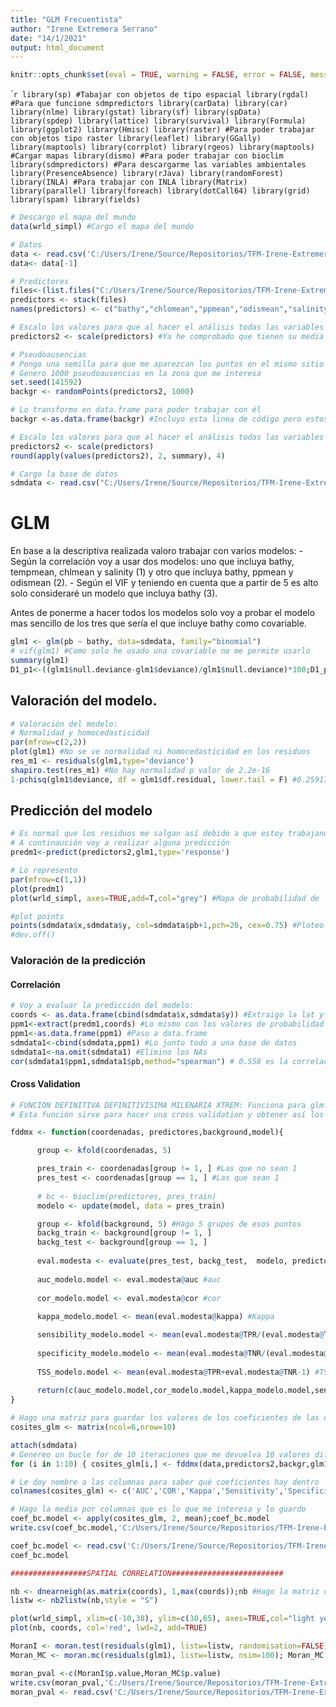---
title: "GLM Frecuentista"
author: "Irene Extremera Serrano"
date: "14/1/2021"
output: html_document
---
```{r setup, include=FALSE}
knitr::opts_chunk$set(eval = TRUE, warning = FALSE, error = FALSE, message = FALSE, comment = " ")
```

````{r, warning=FALSE, message=FALSE, include=FALSE }
library(sp) #Tabajar con objetos de tipo espacial
library(rgdal) #Para que funcione sdmpredictors
library(carData)
library(car)
library(nlme)
library(gstat)
library(sf)
library(spData)
library(spdep)
library(lattice)
library(survival)
library(Formula)
library(ggplot2)
library(Hmisc)
library(raster) #Para poder trabajar con objetos tipo raster
library(leaflet)
library(GGally)
library(maptools)
library(corrplot)
library(rgeos)
library(maptools) #Cargar mapas
library(dismo) #Para poder trabajar con bioclim
library(sdmpredictors) #Para descargarme las variables ambientales
library(PresenceAbsence)
library(rJava)
library(randomForest)
library(INLA) #Para trabajar con INLA
library(Matrix)
library(parallel)
library(foreach)
library(dotCall64)
library(grid)
library(spam)
library(fields)
```

```{r}
# Descargo el mapa del mundo
data(wrld_simpl) #Cargo el mapa del mundo

# Datos
data <- read.csv('C:/Users/Irene/Source/Repositorios/TFM-Irene-Extremera/Datos/Anchoas_Aqua.csv',TRUE,",")
data<- data[-1]

# Predictores
files<-(list.files("C:/Users/Irene/Source/Repositorios/TFM-Irene-Extremera/Predictores", full.names=T, pattern=".tif"))
predictors <- stack(files)
names(predictors) <- c("bathy","chlomean","ppmean","odismean","salinity","tempmean")

# Escalo los valores para que al hacer el análisis todas las variables tengan la misma escala 
predictors2 <- scale(predictors) #Ya he comprobado que tienen su media en cero en otro script

# Pseudoausencias
# Pongo una semilla para que me aparezcan los puntos en el mismo sitio
# Genero 1000 pseudoausencias en la zona que me interesa
set.seed(141592) 
backgr <- randomPoints(predictors2, 1000) 

# Lo transformo en data.frame para poder trabajar con él
backgr <-as.data.frame(backgr) #Incluyo esta linea de código pero estos valores están dentro de sdmdata

# Escalo los valores para que al hacer el análisis todas las variables tengan la misma escala 
predictors2 <- scale(predictors)
round(apply(values(predictors2), 2, summary), 4)

# Cargo la base de datos
sdmdata <- read.csv("C:/Users/Irene/Source/Repositorios/TFM-Irene-Extremera/Datos/sdmdata.csv")

```


# GLM

En base a la descriptiva realizada valoro trabajar con varios modelos:
- Según la correlación voy a usar dos modelos: uno que incluya bathy, tempmean, chlmean y salinity (1)
  y otro que incluya bathy, ppmean y odismean (2).
- Según el VIF y teniendo en cuenta que a partir de 5 es alto solo consideraré un modelo que incluya bathy (3).

Antes de ponerme a hacer todos los modelos solo voy a probar el modelo mas sencillo de los tres que sería el que incluye bathy como covariable.

  
```{r}
glm1 <- glm(pb ~ bathy, data=sdmdata, family="binomial") 
# vif(glm1) #Como solo he usado una covariable no me permite usarlo
summary(glm1) 
D1_p1<-((glm1$null.deviance-glm1$deviance)/glm1$null.deviance)*100;D1_p1
```

## Valoración del modelo.

```{r}
# Valoración del modelo:
# Normalidad y homocedasticidad
par(mfrow=c(2,2))
plot(glm1) #No se ve normalidad ni homocedasticidad en los residuos
res_m1 <- residuals(glm1,type='deviance')
shapiro.test(res_m1) #No hay normalidad p valor de 2.2e-16
1-pchisq(glm1$deviance, df = glm1$df.residual, lower.tail = F) #0.2591796 no hay diferencias significativas entre el modelo nulo y el ajustado
```

## Predicción del modelo

```{r}
# Es normal que los residuos me salgan así debido a que estoy trabajando con una binomial.
# A continaución voy a realizar alguna predicción
predm1<-predict(predictors2,glm1,type='response')

# Lo represento
par(mfrow=c(1,1))
plot(predm1)
plot(wrld_simpl, axes=TRUE,add=T,col="grey") #Mapa de probabilidad de `resencia de mi variable respuesta

#plot points
points(sdmdata$x,sdmdata$y, col=sdmdata$pb+1,pch=20, cex=0.75) #Ploteo los puntos observados y ausentes
#dev.off()
```

### Valoración de la predicción

#### Correlación
```{r}
# Voy a evaluar la predicción del modelo:
coords <- as.data.frame(cbind(sdmdata$x,sdmdata$y)) #Extraigo la lat y long de los puntos obs
ppm1<-extract(predm1,coords) #Lo mismo con los valores de probabilidad de los puntos observados
ppm1<-as.data.frame(ppm1) #Paso a data.frame
sdmdata1<-cbind(sdmdata,ppm1) #Lo junto todo a una base de datos
sdmdata1<-na.omit(sdmdata1) #Elimino los NAs
cor(sdmdata1$ppm1,sdmdata1$pb,method="spearman") # 0.558 es la correlación entre lo predicho y lo observado
```

#### Cross Validation

```{r, eval=FALSE}

# FUNCIÓN DEFINITIVA DEFINITIVÍSIMA MILENARIA XTREM: Funciona para glm.
# Esta función sirve para hacer una cross validation y obtener así los distintos criterios de valoración del modelo que me interesan

fddmx <- function(coordenadas, predictores,background,model){

      group <- kfold(coordenadas, 5)

      pres_train <- coordenadas[group != 1, ] #Las que no sean 1
      pres_test <- coordenadas[group == 1, ] #Las que sean 1
      
      # bc <- bioclim(predictores, pres_train)
      modelo <- update(model, data = pres_train)

      group <- kfold(background, 5) #Hago 5 grupos de esos puntos
      backg_train <- background[group != 1, ]
      backg_test <- background[group == 1, ]
      
      eval.modesta <- evaluate(pres_test, backg_test,  modelo, predictores)
      
      auc_modelo.model <- eval.modesta@auc #auc
      
      cor_modelo.model <- eval.modesta@cor #cor
      
      kappa_modelo.model <- mean(eval.modesta@kappa) #Kappa

      sensibility_modelo.model <- mean(eval.modesta@TPR/(eval.modesta@TPR+eval.modesta@FNR)) #Sensibilidad
      
      specificity_modelo.modelo <- mean(eval.modesta@TNR/(eval.modesta@FPR+eval.modesta@TNR)) #Especificidad
      
      TSS_modelo.model <- mean(eval.modesta@TPR+eval.modesta@TNR-1) #TSS
      
      return(c(auc_modelo.model,cor_modelo.model,kappa_modelo.model,sensibility_modelo.model,specificity_modelo.modelo,TSS_modelo.model))
}

# Hago una matriz para guardar los valores de los coeficientes de las diez iteraciones que me devuelva la función 
cosites_glm <- matrix(ncol=6,nrow=10) 

attach(sdmdata)
# Genereo un bucle for de 10 iteraciones que me devuelva 10 valores diferentes de los 6 coeficientes.
for (i in 1:10) { cosites_glm[i,] <- fddmx(data,predictors2,backgr,glm1)}

# Le doy nombre a las columnas para saber qué coeficientes hay dentro
colnames(cosites_glm) <- c('AUC','COR','Kappa','Sensitivity','Specificity','TSS')

# Hago la media por columnas que es lo que me interesa y lo guardo
coef_bc.model <- apply(cosites_glm, 2, mean);coef_bc.model
write.csv(coef_bc.model,'C:/Users/Irene/Source/Repositorios/TFM-Irene-Extremera/GLM frecuentista/coeficientes_GLM.csv')
```

```{r}
coef_bc.model <- read.csv('C:/Users/Irene/Source/Repositorios/TFM-Irene-Extremera/GLM frecuentista/coeficientes_GLM.csv')
coef_bc.model
```

```{r}
#################SPATIAL CORRELATION#########################

nb <- dnearneigh(as.matrix(coords), 1,max(coords));nb #Hago la matriz de vecinos para calcular el índice de Moran
listw <- nb2listw(nb,style = "S")
```

```{r}
plot(wrld_simpl, xlim=c(-10,38), ylim=c(30,65), axes=TRUE,col="light yellow")
plot(nb, coords, col='red', lwd=2, add=TRUE)
```

```{r}
MoranI <- moran.test(residuals(glm1), listw=listw, randomisation=FALSE); MoranI #p valor de 1 indica que Ho no se rechaza, no hay autocorrelación espacial
Moran_MC <- moran.mc(residuals(glm1), listw=listw, nsim=100); Moran_MC #p valor de 0.99 Ho no se rechaza, lo cual indica que no hay autocorrelación espacial
```

```{r}
moran_pval <-c(MoranI$p.value,Moran_MC$p.value)
write.csv(moran_pval,'C:/Users/Irene/Source/Repositorios/TFM-Irene-Extremera/GLM frecuentista/moran_GLM.csv')
moran_pval <- read.csv('C:/Users/Irene/Source/Repositorios/TFM-Irene-Extremera/GLM frecuentista/moran_GLM.csv')
```























